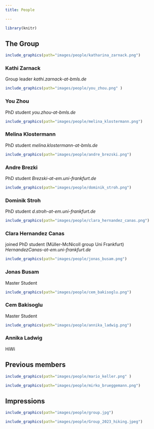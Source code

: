 ```yaml
---
title: People

---
```


```r
library(knitr)
```


## The Group


::: {layout="[30,20,30,20]"}

```r
include_graphics(path="images/people/katharina_zarnack.png")
```

### Kathi Zarnack
Group leader *kathi.zarnack-at-bmls.de*



```r
include_graphics(path="images/people/you_zhou.png" )
```

### You Zhou
PhD student *you.zhou-at-bmls.de*


```r
include_graphics(path="images/people/melina_klostermann.png")
```

### Melina Klostermann
PhD student *melina.klostermann-at-bmls.de*
\linebreak


```r
include_graphics(path="images/people/andre_brezski.png")
```

### Andre Brezki
PhD student *Brezski-at-em.uni-frankfurt.de*
\linebreak

```r
include_graphics(path="images/people/dominik_stroh.png")
```

### Dominik Stroh
PhD student *d.stroh-at-em.uni-frankfurt.de*
\linebreak


```r
include_graphics(path="images/people/clara_hernandez_canas.png")
```

### Clara Hernandez Canas
joined PhD student (Müller-McNicoll group Uni Frankfurt) *HernandezCanas-at-em.uni-frankfurt.de*

```r
include_graphics(path="images/people/jonas_busam.png")
```

### Jonas Busam
Master Student
\linebreak

```r
include_graphics(path="images/people/cem_bakisoglu.png")
```

### Cem Bakisoglu
Master Student

```r
include_graphics(path="images/people/annika_ladwig.png")
```

### Annika Ladwig
HiWi

\linebreak


:::


## Previous members
::: {layout="[25,25,25,25]"}

```r
include_graphics(path="images/people/mario_keller.png" )
```

```r
include_graphics(path="images/people/mirko_brueggemann.png")

```




:::

## Impressions
::: {layout="[50,50]"}
```r
include_graphics(path="images/people/group.jpg")
```

```r
include_graphics(path="images/people/Group_2023_hiking.jpeg")
```

:::



